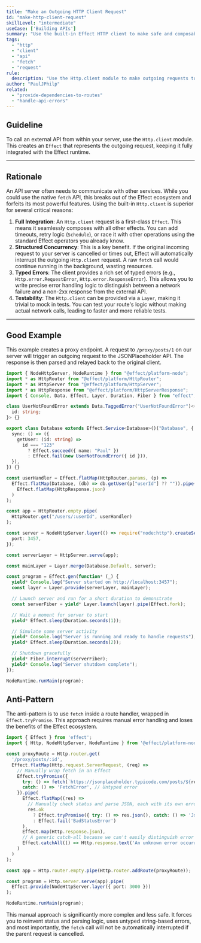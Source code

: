 ```yaml
---
title: "Make an Outgoing HTTP Client Request"
id: "make-http-client-request"
skillLevel: "intermediate"
useCase: ['Building APIs']
summary: "Use the built-in Effect HTTP client to make safe and composable requests to external services from within your API."
tags:
  - "http"
  - "client"
  - "api"
  - "fetch"
  - "request"
rule:
  description: "Use the Http.client module to make outgoing requests to keep the entire operation within the Effect ecosystem."
author: "PaulJPhilp"
related:
  - "provide-dependencies-to-routes"
  - "handle-api-errors"
---
```


## Guideline

To call an external API from within your server, use the `Http.client` module. This creates an `Effect` that represents the outgoing request, keeping it fully integrated with the Effect runtime.

---

## Rationale

An API server often needs to communicate with other services. While you could use the native `fetch` API, this breaks out of the Effect ecosystem and forfeits its most powerful features. Using the built-in `Http.client` is superior for several critical reasons:

1.  **Full Integration**: An `Http.client` request is a first-class `Effect`. This means it seamlessly composes with all other effects. You can add timeouts, retry logic (`Schedule`), or race it with other operations using the standard Effect operators you already know.
2.  **Structured Concurrency**: This is a key benefit. If the original incoming request to your server is cancelled or times out, Effect will automatically interrupt the outgoing `Http.client` request. A raw `fetch` call would continue running in the background, wasting resources.
3.  **Typed Errors**: The client provides a rich set of typed errors (e.g., `Http.error.RequestError`, `Http.error.ResponseError`). This allows you to write precise error handling logic to distinguish between a network failure and a non-2xx response from the external API.
4.  **Testability**: The `Http.client` can be provided via a `Layer`, making it trivial to mock in tests. You can test your route's logic without making actual network calls, leading to faster and more reliable tests.

---

## Good Example

This example creates a proxy endpoint. A request to `/proxy/posts/1` on our server will trigger an outgoing request to the JSONPlaceholder API. The response is then parsed and relayed back to the original client.

```typescript
import { NodeHttpServer, NodeRuntime } from "@effect/platform-node";
import * as HttpRouter from "@effect/platform/HttpRouter";
import * as HttpServer from "@effect/platform/HttpServer";
import * as HttpResponse from "@effect/platform/HttpServerResponse";
import { Console, Data, Effect, Layer, Duration, Fiber } from "effect";

class UserNotFoundError extends Data.TaggedError("UserNotFoundError")<{
  id: string;
}> {}

export class Database extends Effect.Service<Database>()("Database", {
  sync: () => ({
    getUser: (id: string) =>
      id === "123"
        ? Effect.succeed({ name: "Paul" })
        : Effect.fail(new UserNotFoundError({ id })),
  }),
}) {}

const userHandler = Effect.flatMap(HttpRouter.params, (p) =>
  Effect.flatMap(Database, (db) => db.getUser(p["userId"] ?? "")).pipe(
    Effect.flatMap(HttpResponse.json)
  )
);

const app = HttpRouter.empty.pipe(
  HttpRouter.get("/users/:userId", userHandler)
);

const server = NodeHttpServer.layer(() => require("node:http").createServer(), {
  port: 3457,
});

const serverLayer = HttpServer.serve(app);

const mainLayer = Layer.merge(Database.Default, server);

const program = Effect.gen(function* (_) {
  yield* Console.log("Server started on http://localhost:3457");
  const layer = Layer.provide(serverLayer, mainLayer);

  // Launch server and run for a short duration to demonstrate
  const serverFiber = yield* Layer.launch(layer).pipe(Effect.fork);

  // Wait a moment for server to start
  yield* Effect.sleep(Duration.seconds(1));

  // Simulate some server activity
  yield* Console.log("Server is running and ready to handle requests");
  yield* Effect.sleep(Duration.seconds(2));

  // Shutdown gracefully
  yield* Fiber.interrupt(serverFiber);
  yield* Console.log("Server shutdown complete");
});

NodeRuntime.runMain(program);

```

## Anti-Pattern

The anti-pattern is to use `fetch` inside a route handler, wrapped in `Effect.tryPromise`. This approach requires manual error handling and loses the benefits of the Effect ecosystem.

```typescript
import { Effect } from 'effect';
import { Http, NodeHttpServer, NodeRuntime } from '@effect/platform-node';

const proxyRoute = Http.router.get(
  '/proxy/posts/:id',
  Effect.flatMap(Http.request.ServerRequest, (req) =>
    // Manually wrap fetch in an Effect
    Effect.tryPromise({
      try: () => fetch(`https://jsonplaceholder.typicode.com/posts/${req.params.id}`),
      catch: () => 'FetchError', // Untyped error
    }).pipe(
      Effect.flatMap((res) =>
        // Manually check status and parse JSON, each with its own error case
        res.ok
          ? Effect.tryPromise({ try: () => res.json(), catch: () => 'JsonError' })
          : Effect.fail('BadStatusError')
      ),
      Effect.map(Http.response.json),
      // A generic catch-all because we can't easily distinguish error types
      Effect.catchAll(() => Http.response.text('An unknown error occurred', { status: 500 }))
    )
  )
);

const app = Http.router.empty.pipe(Http.router.addRoute(proxyRoute));

const program = Http.server.serve(app).pipe(
  Effect.provide(NodeHttpServer.layer({ port: 3000 }))
);

NodeRuntime.runMain(program);
```

This manual approach is significantly more complex and less safe. It forces you to reinvent status and parsing logic, uses untyped string-based errors, and most importantly, the `fetch` call will not be automatically interrupted if the parent request is cancelled.